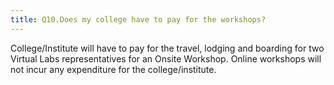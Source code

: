 ```yaml
---
title: Q10.Does my college have to pay for the workshops?
---
```


College/Institute will have to pay for the travel, lodging
and boarding for two Virtual Labs representatives for an
Onsite Workshop. Online workshops will not incur any
expenditure for the college/institute.